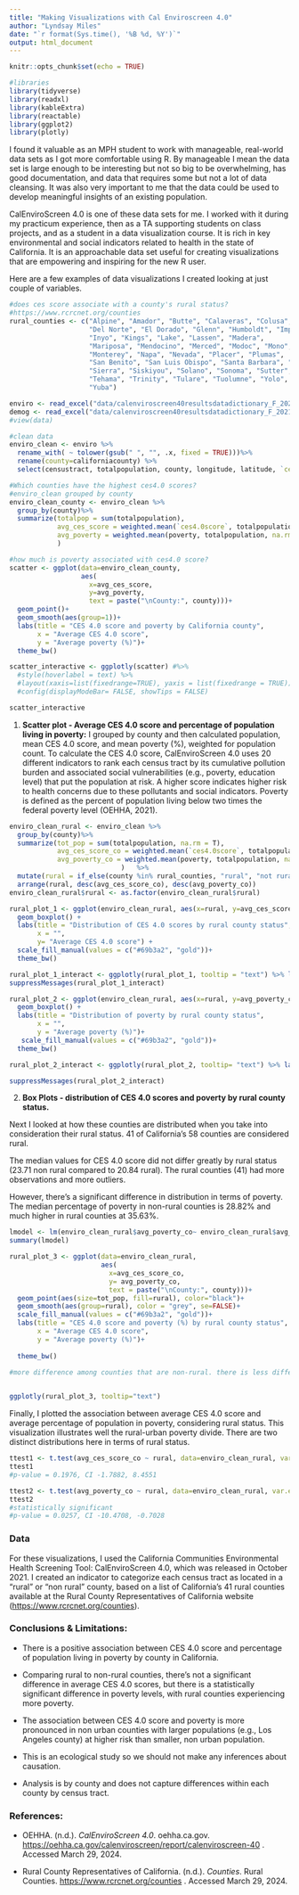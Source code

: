 ```yaml
---
title: "Making Visualizations with Cal Enviroscreen 4.0"
author: "Lyndsay Miles"
date: "`r format(Sys.time(), '%B %d, %Y')`"
output: html_document
---
```


```r
knitr::opts_chunk$set(echo = TRUE)
```

```r
#libraries
library(tidyverse)
library(readxl)
library(kableExtra)
library(reactable)
library(ggplot2)
library(plotly)
```

I found it valuable as an MPH student to work with manageable, real-world data sets as I got more comfortable using R. By manageable I mean the data set is large enough to be interesting but not so big to be overwhelming, has good documentation, and data that requires some but not a lot of data cleansing. It was also very important to me that the data could be used to develop meaningful insights of an existing population.

CalEnviroScreen 4.0 is one of these data sets for me. I worked with it during my practicum experience, then as a TA supporting students on class projects, and as a student in a data visualization course. It is rich in key environmental and social indicators related to health in the state of California. It is an approachable data set useful for creating visualizations that are empowering and inspiring for the new R user.

Here are a few examples of data visualizations I created looking at just couple of variables.

```r
#does ces score associate with a county's rural status?
#https://www.rcrcnet.org/counties
rural_counties <- c("Alpine", "Amador", "Butte", "Calaveras", "Colusa", 
                    "Del Norte", "El Dorado", "Glenn", "Humboldt", "Imperial", 
                    "Inyo", "Kings", "Lake", "Lassen", "Madera", 
                    "Mariposa", "Mendocino", "Merced", "Modoc", "Mono", 
                    "Monterey", "Napa", "Nevada", "Placer", "Plumas", 
                    "San Benito", "San Luis Obispo", "Santa Barbara", "Shasta", 
                    "Sierra", "Siskiyou", "Solano", "Sonoma", "Sutter", 
                    "Tehama", "Trinity", "Tulare", "Tuolumne", "Yolo",
                    "Yuba")
```

```r
enviro <- read_excel("data/calenviroscreen40resultsdatadictionary_F_2021.xlsx", sheet = 1, na = "---") 
demog <- read_excel("data/calenviroscreen40resultsdatadictionary_F_2021.xlsx", sheet = 2, na = "---") 
#view(data)
```

```r
#clean data
enviro_clean <- enviro %>% 
  rename_with( ~ tolower(gsub(" ", "", .x, fixed = TRUE)))%>%
  rename(county=californiacounty) %>% 
  select(censustract, totalpopulation, county, longitude, latitude, `ces4.0score`, `ces4.0percentile`, poverty)
```

```r
#Which counties have the highest ces4.0 scores? 
#enviro_clean grouped by county
enviro_clean_county <- enviro_clean %>%
  group_by(county)%>%
  summarize(totalpop = sum(totalpopulation),
            avg_ces_score = weighted.mean(`ces4.0score`, totalpopulation, na.rm = T),
            avg_poverty = weighted.mean(poverty, totalpopulation, na.rm = T)
            )
```

```r
#how much is poverty associated with ces4.0 score? 
scatter <- ggplot(data=enviro_clean_county, 
                  aes(
                    x=avg_ces_score, 
                    y=avg_poverty,
                    text = paste("\nCounty:", county)))+
  geom_point()+
  geom_smooth(aes(group=1))+
  labs(title = "CES 4.0 score and poverty by California county",
       x = "Average CES 4.0 score",
       y = "Average poverty (%)")+
  theme_bw()

scatter_interactive <- ggplotly(scatter) #%>% 
  #style(hoverlabel = text) %>% 
  #layout(xaxis=list(fixedrange=TRUE), yaxis = list(fixedrange = TRUE)) %>% 
  #config(displayModeBar= FALSE, showTips = FALSE)

scatter_interactive
```

1.  **Scatter plot - Average CES 4.0 score and percentage of population living in poverty:** I grouped by county and then calculated population, mean CES 4.0 score, and mean poverty (%), weighted for population count. To calculate the CES 4.0 score, CalEnviroScreen 4.0 uses 20 different indicators to rank each census tract by its cumulative pollution burden and associated social vulnerabilities (e.g., poverty, education level) that put the population at risk. A higher score indicates higher risk to health concerns due to these pollutants and social indicators. Poverty is defined as the percent of population living below two times the federal poverty level (OEHHA, 2021).

```r
enviro_clean_rural <- enviro_clean %>% 
  group_by(county)%>% 
  summarize(tot_pop = sum(totalpopulation, na.rm = T), 
            avg_ces_score_co = weighted.mean(`ces4.0score`, totalpopulation, na.rm = T),
            avg_poverty_co = weighted.mean(poverty, totalpopulation, na.rm = T)
                            )   %>%
  mutate(rural = if_else(county %in% rural_counties, "rural", "not rural"))%>%
  arrange(rural, desc(avg_ces_score_co), desc(avg_poverty_co))
enviro_clean_rural$rural <- as.factor(enviro_clean_rural$rural)
```

```r
rural_plot_1 <- ggplot(enviro_clean_rural, aes(x=rural, y=avg_ces_score_co, fill=rural)) +
  geom_boxplot() +
  labs(title = "Distribution of CES 4.0 scores by rural county status",
       x = "",
       y= "Average CES 4.0 score") +
  scale_fill_manual(values = c("#69b3a2", "gold"))+
  theme_bw()

rural_plot_1_interact <- ggplotly(rural_plot_1, tooltip = "text") %>% layout(showlegend=FALSE)
suppressMessages(rural_plot_1_interact)

```

```r
rural_plot_2 <- ggplot(enviro_clean_rural, aes(x=rural, y=avg_poverty_co, fill=rural)) +
  geom_boxplot() +
  labs(title = "Distribution of poverty by rural county status",
       x = "",
       y = "Average poverty (%)")+
   scale_fill_manual(values = c("#69b3a2", "gold"))+
  theme_bw()

rural_plot_2_interact <- ggplotly(rural_plot_2, tooltip= "text") %>% layout(showlegend=FALSE)

suppressMessages(rural_plot_2_interact)
```

2.  **Box Plots - distribution of CES 4.0 scores and poverty by rural county status.**

Next I looked at how these counties are distributed when you take into consideration their rural status. 41 of California's 58 counties are considered rural.

The median values for CES 4.0 score did not differ greatly by rural status (23.71 non rural compared to 20.84 rural). The rural counties (41) had more observations and more outliers.

However, there's a significant difference in distribution in terms of poverty. The median percentage of poverty in non-rural counties is 28.82% and much higher in rural counties at 35.63%.

```r
lmodel <- lm(enviro_clean_rural$avg_poverty_co~ enviro_clean_rural$avg_ces_score_co)
summary(lmodel)
```

```r
rural_plot_3 <- ggplot(data=enviro_clean_rural, 
                       aes(
                         x=avg_ces_score_co, 
                         y= avg_poverty_co,
                         text = paste("\nCounty:", county)))+
  geom_point(aes(size=tot_pop, fill=rural), color="black")+
  geom_smooth(aes(group=rural), color = "grey", se=FALSE)+
  scale_fill_manual(values = c("#69b3a2", "gold"))+
  labs(title = "CES 4.0 score and poverty (%) by rural county status",
       x = "Average CES 4.0 score",
       y = "Average poverty (%)")+
  
  theme_bw()
  
#more difference among counties that are non-rural. there is less difference in rural areas ces scores across counties.


ggplotly(rural_plot_3, tooltip="text") 

```

Finally, I plotted the association between average CES 4.0 score and average percentage of population in poverty, considering rural status. This visualization illustrates well the rural-urban poverty divide. There are two distinct distributions here in terms of rural status.

```r

ttest1 <- t.test(avg_ces_score_co ~ rural, data=enviro_clean_rural, var.equal=TRUE)
ttest1
#p-value = 0.1976, CI -1.7882, 8.4551
```

```r

ttest2 <- t.test(avg_poverty_co ~ rural, data=enviro_clean_rural, var.equal=TRUE)
ttest2
#statistically significant
#p-value = 0.0257, CI -10.4708, -0.7028
```

### Data

For these visualizations, I used the California Communities Environmental Health Screening Tool: CalEnviroScreen 4.0, which was released in October 2021. I created an indicator to categorize each census tract as located in a "rural" or "non rural" county, based on a list of California's 41 rural counties available at the Rural County Representatives of California website (<https://www.rcrcnet.org/counties>).

### Conclusions & Limitations:

-   There is a positive association between CES 4.0 score and percentage of population living in poverty by county in California.

-   Comparing rural to non-rural counties, there's not a significant difference in average CES 4.0 scores, but there is a statistically significant difference in poverty levels, with rural counties experiencing more poverty.

-   The association between CES 4.0 score and poverty is more pronounced in non urban counties with larger populations (e.g., Los Angeles county) at higher risk than smaller, non urban population.

-   This is an ecological study so we should not make any inferences about causation.

-   Analysis is by county and does not capture differences within each county by census tract.

### References:

-   OEHHA. (n.d.). *CalEnviroScreen 4.0*. oehha.ca.gov. <https://oehha.ca.gov/calenviroscreen/report/calenviroscreen-40> . Accessed March 29, 2024.

-   Rural County Representatives of California. (n.d.). *Counties*. Rural Counties. <https://www.rcrcnet.org/counties> . Accessed March 29, 2024.
